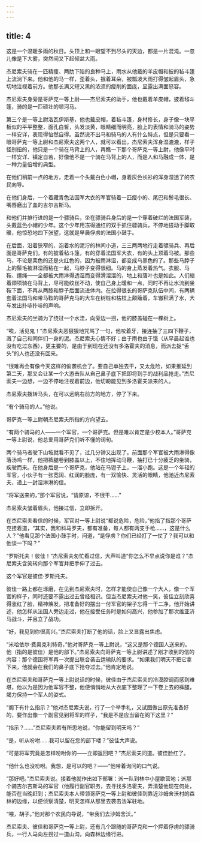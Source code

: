 ```yaml
---
---
---
```

title: 4
---





这是一个温暖多雨的秋日。头顶上和一眼望不到尽头的天边，都是一片混沌。一忽儿像是下大雾，突然间又下起倾盆大雨。

杰尼索夫骑在一匹精瘦、两肋下陷的良种马上，雨水从他戴的羊皮帽和披的毡斗篷上流淌下来。他和他的马一样，歪着头，抿着耳朵，被瓢泼大雨打得皱起眉头，急切地注视着前方。他那长满又短又黑的浓须的瘦削的面庞，显露出满面怒容。

杰尼索夫身旁是哥萨克一等上尉——杰尼索夫的助手，他也戴着羊皮帽，披着毡斗篷，骑的是一匹硕壮的顿河马。

第三个是一等上尉洛瓦伊斯基，他也戴皮帽，着毡斗篷，身材修长，身子像一块平板似的平平整整，面孔白皙，头发淡黄，眼睛细而明亮，脸上的表情和骑马的姿势一样安详，表现得怡然自得。虽然说不出马和骑马的人有什么特点，但是只要看一眼哥萨克一等上尉和杰尼索夫这两个人，就可以看出，杰尼索夫浑身湿漉漉，样子怪别扭的，他只是一个骑在马背上的人，再瞧一下那个哥萨克一等上尉，他像平时一样安详、镇定自若，好像他不是一个骑在马背上的人，而是人和马融成一体，是一种力量倍增的典型。

在他们稍前一点的地方，走着一个头戴白色小帽，身着灰色长衫的浑身湿透了的农民向导。

在他们身后，一个着藏青色法国军大衣的军官骑着一匹瘦小的、尾巴和鬃毛很长、嘴唇磨出了血的吉尔吉斯马。

和他们并排行进的是一个骠骑兵，坐在骠骑兵身后的是一个穿着破烂的法国军装，头戴蓝色小帽的少年。这个少年用冻得通红的双手抓住骠骑兵，不停地搓动手脚取暖，他惊恐地四下张望，这就是早晨俘虏的法国小鼓手。

在后面，沿着狭窄的、泡着水的泥泞的林间小道，三三两两地行走着骠骑兵、再后面是哥萨克们，有的披着毡斗篷，有的穿着法国军大衣，有的头上顶着马被。那些马，不论是栗色的还是火红色的，因为被雨淋湿，都变成乌黑色的了。那些马脖子上的鬃毛被淋湿而粘在一起，马脖子变得很细。马的身上蒸发着热气。衣服、马鞍、缰绳——全都被大雨淋得透湿而变得滑溜溜的，地上和落叶也是如此。人们缩着颈项骑在马背上，尽可能纹丝不动，使自己身上暖和一点，同时不再让水流到坐鞍下面，不再从两膝和脖子后面流进体内。在拉得很长的哥萨克队伍中间，有两辆套着法国马和带马鞍的哥萨克马的大车在树桩和枯枝上颠簸着，车辙积满了水，大车发出扑哧扑哧的声响。

杰尼索夫的坐骑为了绕过一个水洼，向旁边一拐，他的膝盖碰在一棵树上。

“唉，活见鬼！”杰尼索夫恶狠狠地咒骂了一句，他咬着牙，接连抽了三四下鞭子，溅了自己和同伴们一身的泥。杰尼索夫心情不好；由于雨也由于饿（从早晨起谁也没有吃过东西），更主要的，是由于到现在还没有多洛霍夫的消息，而派去捉“舌头”的人也还没有回来。

“很难再会有像今天这样的偷袭机会了。要自己单独去干，又太危险，如果推延到第二天，那又会让某一个大游击队从自己鼻子底下把即将到手的战利品抢走。”杰尼索夫一边想，一边不停地注视着前边，他切盼能见到多洛霍夫派来的人。

杰尼索夫拨转马头，在可以远眺右前方的地方，停了下来。

“有个骑马的人。”他说。

哥萨克一等上尉朝杰尼索夫所指的方向望去。

“有两个骑马的人——一个军官，一个哥萨克。但是难以肯定是少校本人。”哥萨克一等上尉说，他总爱用哥萨克们听不懂的词句。

两个骑马者驶下山坡就看不见了，过几分钟又出现了。前面那个军官被大雨淋得像落汤鸡一样，他把裤腿卷到膝盖以上，不住地挥动马鞭，抽打已十分疲乏的坐骑，疾驶而来。在他身后是一个哥萨克，他站在马镫子上，一溜小跑。这是一个年轻的军官，小伙子有一张宽阔、红润的脸庞，有一双愉快、灵活的眼睛，他驰近杰尼索夫，递上一封湿淋淋的信。

“将军送来的，”那个军官说，“请原谅，不很干……”

杰尼索夫皱着眉头，他接过信，立即拆开。

在杰尼索夫看信的时候，军官对一等上尉说“都说危险，危险，”他指了指那个哥萨克接着道，“其实，我和科马罗夫，都有准备，每人都有两支手枪……，这是什么人？”他看见那个法国小鼓手时，问道，“是俘虏？你们已经打了一仗了？我可以和他谈一下吗？”

“罗斯托夫！彼佳！”杰尼索夫匆忙看过信，大声叫道“你怎么不早点说你是谁？”杰尼索夫含笑转向那个军官并把手伸了过去。

这个军官是彼佳·罗斯托夫。

彼佳一路上都在琢磨，在见到杰尼索夫时，怎样才能使自己像一个大人，像一个军官的样子，同时还要不露出过去曾经相识。但当杰尼索夫对他一笑，彼佳立刻欣喜得涨红了脸，精神焕发，把准备好的摆出一付军官的架子忘得一干二净，他开始讲述，他怎样从法国人旁边走过，他在接受任务时是如何高兴，他参加了那次维亚济马战斗，并且立了战功。

“好，我见到你很高兴。”杰尼索夫打断了他的话，脸上又显露出焦虑。

“米哈依尔·费奥克利特奇，”他对哥萨克一等上尉说，“这又是那个德国人送来的。他（指的是彼佳）是他的部下。”杰尼索夫向哥萨克一等上尉讲述了刚才收到的信的内容：那个德国将军再一次提出联合袭击运输队的要求。“如果我们明天不把它拿下来，他就会在我们的鼻子底下抢夺过去。”他肯定地说。

在杰尼索夫和哥萨克一等上尉说话的时候，彼佳由于杰尼索夫的冷漠腔调而感到难堪，他以为是因为他军容不整，他便悄悄地从大衣底下整理了一下卷上去的裤腿，竭力保持一个军人的姿式。

“阁下有什么指示？”他对杰尼索夫说，行了一个举手礼，又试图做出原先准备好的，要作出像一个副官见到将军的样子，“我是不是应当留在阁下这里？”

“指示？……”杰尼索夫若有所思地说，“你能留到明天吗？”

“是，听从吩咐……我可以留在您的部下喽？”彼佳大声说。

“可是将军究竟是怎样吩咐你的——立即返回吧？”杰尼索夫问道。彼佳脸红了。

“他什么也没吩咐。我想，是可以的吧？——”他带着询问的口气说。

“那好吧。”杰尼索夫说。接着他就作出如下部署：派一队到林中小屋歇营地；派那个骑吉尔吉斯马的军官（他履行副官职务，去寻找多洛霍夫，弄清楚他现在何处，能否在当晚赶到；杰尼索夫本人带领哥萨克一等上尉和彼佳到靠近沙姆舍沃村的森林的边缘，以便侦察清楚，明天怎样从那里去袭击法军驻地。

“喂，胡子。”他对那个农民向导说，“带我们去沙姆舍沃。”

杰尼索夫、彼佳和哥萨克一等上尉，还有几个跟随的哥萨克和一个押着俘虏的骠骑兵，一行人马向左拐过一道山沟，向森林边缘行进。